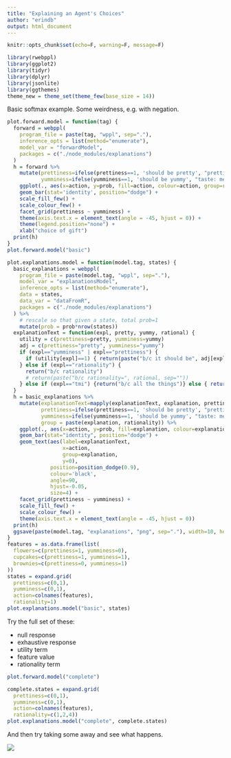 ```yaml
---
title: "Explaining an Agent's Choices"
author: "erindb"
output: html_document
---
```


```r
knitr::opts_chunk$set(echo=F, warning=F, message=F)
```

```r
library(rwebppl)
library(ggplot2)
library(tidyr)
library(dplyr)
library(jsonlite)
library(ggthemes)
theme_new = theme_set(theme_few(base_size = 14))
```

Basic softmax example. Some weirdness, e.g. with negation.

```r
plot.forward.model = function(tag) {
  forward = webppl(
    program_file = paste(tag, "wppl", sep="."),
    inference_opts = list(method="enumerate"),
    model_var = "forwardModel",
    packages = c("./node_modules/explanations")
  )
  h = forward %>%
    mutate(prettiness=ifelse(prettiness==1, 'should be pretty', "prettiness: meh"),
           yumminess=ifelse(yumminess==1, 'should be yummy', "taste: meh")) %>%
    ggplot(., aes(x=action, y=prob, fill=action, colour=action, group=rationality)) +
    geom_bar(stat='identity', position="dodge") +
    scale_fill_few() +
    scale_colour_few() +
    facet_grid(prettiness ~ yumminess) +
    theme(axis.text.x = element_text(angle = -45, hjust = 0)) +
    theme(legend.position="none") +
    xlab("choice of gift")
  print(h)
}
plot.forward.model("basic")
```

```r
plot.explanations.model = function(model.tag, states) {
  basic_explanations = webppl(
    program_file = paste(model.tag, "wppl", sep="."),
    model_var = "explanationsModel",
    inference_opts = list(method="enumerate"),
    data = states,
    data_var = "dataFromR",
    packages = c("./node_modules/explanations")
  ) %>%
    # rescale so that given a state, total prob=1
    mutate(prob = prob*nrow(states))
  explanationText = function(expl, pretty, yummy, rational) {
    utility = c(prettiness=pretty, yumminess=yummy)
    adj = c(prettiness="pretty", yumminess="yummy")
    if (expl=="yumminess" | expl=="prettiness") {
      if (utility[expl]==1) { return(paste("b/c it should be", adj[expl])) } else { return(paste("b/c", expl, "doesn't matter")) }
    } else if (expl=="rationality") {
      return("b/c rationality")
      # return(paste("b/c rationality=", rational, sep=""))
    } else if (expl=="tmi") {return("b/c all the things")} else { return(expl) }
  }
  h = basic_explanations %>%
    mutate(explanationText=mapply(explanationText, explanation, prettiness, yumminess, rationality),
           prettiness=ifelse(prettiness==1, 'should be pretty', "prettiness: meh"),
           yumminess=ifelse(yumminess==1, 'should be yummy', "taste: meh"),
           group = paste(explanation, rationality)) %>%
    ggplot(., aes(x=action, y=prob, fill=explanation, colour=explanation, group=group)) +
    geom_bar(stat="identity", position="dodge") +
    geom_text(aes(label=explanationText,
                  x=action,
                  group=explanation,
                  y=0),
              position=position_dodge(0.9),
              colour='black',
              angle=90,
              hjust=-0.05,
              size=4) +
    facet_grid(prettiness ~ yumminess) +
    scale_fill_few() +
    scale_colour_few() +
    theme(axis.text.x = element_text(angle = -45, hjust = 0))
  print(h)
  ggsave(paste(model.tag, "explanations", "png", sep="."), width=10, height=6)
}
features = as.data.frame(list(
  flowers=c(prettiness=1, yumminess=0),
  cupcakes=c(prettiness=1, yumminess=1),
  brownies=c(prettiness=0, yumminess=1)
))
states = expand.grid(
  prettiness=c(0,1),
  yumminess=c(0,1),
  action=colnames(features),
  rationality=1)
plot.explanations.model("basic", states)
```

Try the full set of these:

* null response
* exhaustive response
* utility term
* feature value
* rationality term

```r
plot.forward.model("complete")
```

```r
complete.states = expand.grid(
  prettiness=c(0,1),
  yumminess=c(0,1),
  action=colnames(features),
  rationality=c(1,2,4))
plot.explanations.model("complete", complete.states)
```

And then try taking some away and see what happens.

![](choices-images.png)